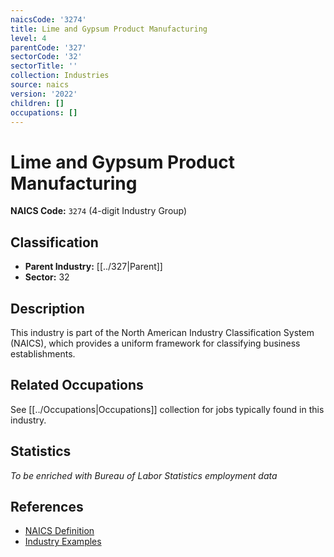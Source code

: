 ```yaml
---
naicsCode: '3274'
title: Lime and Gypsum Product Manufacturing
level: 4
parentCode: '327'
sectorCode: '32'
sectorTitle: ''
collection: Industries
source: naics
version: '2022'
children: []
occupations: []
---
```

# Lime and Gypsum Product Manufacturing

**NAICS Code:** `3274` (4-digit Industry Group)

## Classification

- **Parent Industry:** [[../327|Parent]]
- **Sector:** 32

## Description

This industry is part of the North American Industry Classification System (NAICS), which provides a uniform framework for classifying business establishments.

## Related Occupations

See [[../Occupations|Occupations]] collection for jobs typically found in this industry.

## Statistics

*To be enriched with Bureau of Labor Statistics employment data*

## References

- [NAICS Definition](https://www.census.gov/naics/)
- [Industry Examples](https://www.census.gov/naics/2022NAICS/)
